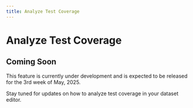 ```yaml
---
title: Analyze Test Coverage
---
```


# Analyze Test Coverage

## Coming Soon

This feature is currently under development and is expected to be released for the 3rd week of May, 2025.

Stay tuned for updates on how to analyze test coverage in your dataset editor.
